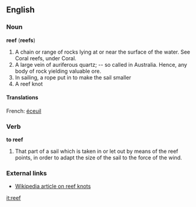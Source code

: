 ==English==

===Noun===
'''reef''' ('''reefs''')
#A chain or range of rocks lying at or near the surface of the water.  See Coral reefs, under Coral.
#A large vein of auriferous quartz; -- so called in Australia. Hence, any body of rock yielding valuable ore.
#In sailing, a rope put in to make the sail smaller
#A reef knot

====Translations====
French: [[éceuil]]

===Verb===
'''to reef'''
#That part of a sail which is taken in or let out by means of the reef points, in order to adapt the size of the sail to the force of the wind.

===External links===
*[[w:Reef knot|Wikipedia article on reef knots]]

[[it:reef]]